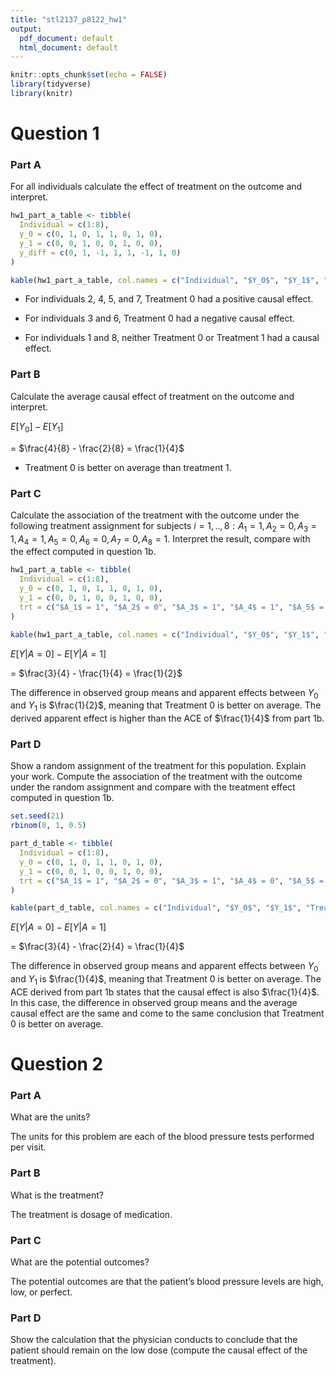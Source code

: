 ```yaml
---
title: "stl2137_p8122_hw1"
output:
  pdf_document: default
  html_document: default
---
```


```r
knitr::opts_chunk$set(echo = FALSE)
library(tidyverse)
library(knitr)
```

# Question 1

### Part A
For all individuals calculate the effect of treatment on the outcome and interpret.

```r
hw1_part_a_table <- tibble(
  Individual = c(1:8),
  y_0 = c(0, 1, 0, 1, 1, 0, 1, 0),
  y_1 = c(0, 0, 1, 0, 0, 1, 0, 0),
  y_diff = c(0, 1, -1, 1, 1, -1, 1, 0)
) 

kable(hw1_part_a_table, col.names = c("Individual", "$Y_0$", "$Y_1$", "$Y_0 - Y_1$"))
```

* For individuals 2, 4, 5, and 7, Treatment 0 had a positive causal effect. 

* For individuals 3 and 6, Treatment 0 had a negative causal effect. 

* For individuals 1 and 8, neither Treatment 0 or Treatment 1 had a causal effect. 

### Part B
Calculate the average causal effect of treatment on the outcome and interpret.


$E[Y_0] - E[Y_1]$

= $\frac{4}{8} - \frac{2}{8} = \frac{1}{4}$

* Treatment 0 is better on average than treatment 1.

### Part C
Calculate the association of the treatment with the outcome under the following treatment assignment for subjects $i = 1,..,8: A_1 = 1,A_2 = 0,A_3 = 1,A_4 = 1,A_5 = 0,A_6 = 0,A_7 = 0,A_8 = 1$. Interpret the result, compare with the effect computed in question 1b.

```r
hw1_part_a_table <- tibble(
  Individual = c(1:8),
  y_0 = c(0, 1, 0, 1, 1, 0, 1, 0),
  y_1 = c(0, 0, 1, 0, 0, 1, 0, 0),
  trt = c("$A_1$ = 1", "$A_2$ = 0", "$A_3$ = 1", "$A_4$ = 1", "$A_5$ = 0", "$A_6$ = 0", "$A_7$ = 0", "$A_8$ = 1")
) 

kable(hw1_part_a_table, col.names = c("Individual", "$Y_0$", "$Y_1$", "Treatment"))
```

$E[Y|A = 0] - E[Y|A = 1]$

= $\frac{3}{4} - \frac{1}{4} = \frac{1}{2}$

The difference in observed group means and apparent effects between $Y_0$ and $Y_1$ is $\frac{1}{2}$, meaning that Treatment 0 is better on average. The derived apparent effect is higher than the ACE of $\frac{1}{4}$ from part 1b.

### Part D
Show a random assignment of the treatment for this population. Explain your work. Compute the association of the treatment with the outcome under the random assignment and compare with the treatment effect computed in question 1b.

```r
set.seed(21)
rbinom(8, 1, 0.5)
```

```r
part_d_table <- tibble(
  Individual = c(1:8),
  y_0 = c(0, 1, 0, 1, 1, 0, 1, 0),
  y_1 = c(0, 0, 1, 0, 0, 1, 0, 0),
  trt = c("$A_1$ = 1", "$A_2$ = 0", "$A_3$ = 1", "$A_4$ = 0", "$A_5$ = 1", "$A_6$ = 1", "$A_7$ = 0", "$A_8$ = 0")
) 

kable(part_d_table, col.names = c("Individual", "$Y_0$", "$Y_1$", "Treatment"))
```

$E[Y|A = 0] - E[Y|A = 1]$

= $\frac{3}{4} - \frac{2}{4} = \frac{1}{4}$

The difference in observed group means and apparent effects between $Y_0$ and $Y_1$ is $\frac{1}{4}$, meaning that Treatment 0 is better on average. The ACE derived from part 1b states that the causal effect is also $\frac{1}{4}$. In this case, the difference in observed group means and the average causal effect are the same and come to the same conclusion that Treatment 0 is better on average.

# Question 2

### Part A
What are the units?


The units for this problem are each of the blood pressure tests performed per visit. 

### Part B
What is the treatment?


The treatment is dosage of medication. 

### Part C
What are the potential outcomes?


The potential outcomes are that the patient's blood pressure levels are high, low, or perfect. 

### Part D
Show the calculation that the physician conducts to conclude that the patient should remain on the low dose (compute the causal effect of the treatment).



